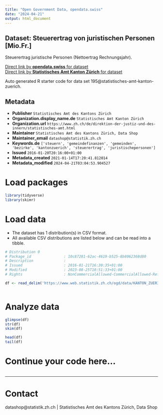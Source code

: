 ```yaml
---
title: "Open Government Data, opendata.swiss"
date: "2024-04-21"
output: html_document
---
```


## Dataset: Steuerertrag von juristischen Personen [Mio.Fr.]

Steuerertrag juristische Personen (Nettoertrag Rechnungsjahr).

[Direct link by **opendata.swiss** for dataset](https://opendata.swiss/de/dataset/steuerertrag-von-juristischen-personen-mio-fr)<br>
[Direct link by **Statistisches Amt Kanton Zürich** for dataset](https://www.zh.ch/de/politik-staat/gemeinden/gemeindeportraet.html)

Auto generated R starter code for data set 195@statistisches-amt-kanton-zuerich.

## Metadata

- **Publisher** `Statistisches Amt des Kantons Zürich`
- **Organization.display_name.de** `Statistisches Amt Kanton Zürich`
- **Organization.url** `https://www.zh.ch/de/direktion-der-justiz-und-des-innern/statistisches-amt.html`
- **Maintainer** `Statistisches Amt des Kantons Zürich, Data Shop`
- **Maintainer_email** `datashop@statistik.zh.ch`
- **Keywords.de** `['steuern', 'gemeindefinanzen', 'gemeinden', 'bezirke', 'kantonzuerich', 'steuerertrag', 'juristischepersonen']`
- **Issued** `2016-01-20T20:16:00+01:00`
- **Metadata_created** `2021-01-14T17:20:41.812014`
- **Metadata_modified** `2024-04-21T03:04:53.904527`


# Load packages

```r

library(tidyverse)
library(skimr)

```

# Load data

-   The dataset has 1 distribution(s) in CSV format.
-   All available CSV distributions are listed below and can be read into a tibble.

```r

# Distribution 0
# Package_id               : 10c87281-62ac-4619-b525-8b8062368d80
# Description              : 
# Issued                   : 2016-01-21T16:30:35+01:00
# Modified                 : 2023-08-25T10:51:33+01:00
# Rights                   : NonCommercialAllowed-CommercialAllowed-ReferenceRequired

df <- read_delim('https://www.web.statistik.zh.ch/ogd/data/KANTON_ZUERICH_298.csv')



```

# Analyze data

```r

glimpse(df)
str(df)
skim(df)

head(df)
tail(df)

```

# Continue your code here...

```r

```

------------------------------------------------------------------------

# Contact

datashop@statistik.zh.ch | Statistisches Amt des Kantons Zürich, Data Shop

